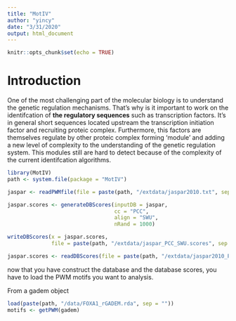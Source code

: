 ```yaml
---
title: "MotIV"
author: "yincy"
date: "3/31/2020"
output: html_document
---
```


```r
knitr::opts_chunk$set(echo = TRUE)
```


# Introduction  
One of the most challenging part of the molecular biology is to understand the genetic regulation mechanisms. That's why is it important to work on the identifcation of **the regulatory sequences** such as transcription factors. It's in general short sequences located upstream the transcription initiation factor and recruiting proteic complex. Furthermore, this factors are themselves regulate by other proteic complex forming 'module' and adding a new level of complexity to the understanding of the genetic regulation system. This modules still are hard to detect because of the complexity of the current identifcation algorithms.  


```r
library(MotIV)
path <- system.file(package = "MotIV")
```


```r
jaspar <- readPWMfile(file = paste(path, "/extdata/jaspar2010.txt", sep = ""))
```


```r
jaspar.scores <- generateDBScores(inputDB = jaspar, 
                                  cc = "PCC", 
                                  align = "SWU", 
                                  nRand = 1000)
```


```r
writeDBScores(x = jaspar.scores, 
              file = paste(path, "/extdata/jaspar_PCC_SWU.scores", sep = ""))
```

```r
jaspar.scores <- readDBScores(file = paste(path, "/extdata/jaspar2010_PCC_SWU.scores", sep = ""))
```


now that you have construct the database and the database scores, you have to load the PWM motifs you want to analysis.  

From a gadem object  
```r
load(paste(path, "/data/FOXA1_rGADEM.rda", sep = ""))
motifs <- getPWM(gadem)
```



